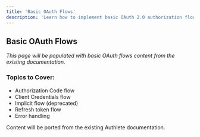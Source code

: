 ```yaml
---
title: 'Basic OAuth Flows'
description: 'Learn how to implement basic OAuth 2.0 authorization flows'
---
```


## Basic OAuth Flows

*This page will be populated with basic OAuth flows content from the existing documentation.*

### Topics to Cover:
- Authorization Code flow
- Client Credentials flow
- Implicit flow (deprecated)
- Refresh token flow
- Error handling

<Note>
Content will be ported from the existing Authlete documentation.
</Note>
